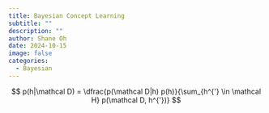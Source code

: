 ```yaml
---
title: Bayesian Concept Learning
subtitle: ""
description: ""
author: Shane Oh
date: 2024-10-15
image: false
categories:
  - Bayesian
---
```


$$
p(h|\mathcal D) = \dfrac{p(\mathcal D|h) p(h)}{\sum_{h^{'} \in \mathcal H} p(\mathcal D, h^{'})}
$$
